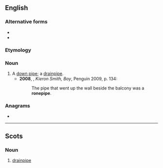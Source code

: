 ==English==

===Alternative forms===
* {{l|en|rone-pipe}}
* {{l|en|ronepipe}}

===Etymology===
{{compound|en|rone|pipe}}

===Noun===
{{en-noun}}

# A [[down pipe]]; a [[drainpipe]].
#* '''2008''', {{w|James Kelman}}, ''Kieron Smith, Boy'', Penguin 2009, p. 134:
#*: The pipe that went up the wall beside the balcony was a '''ronepipe'''.

===Anagrams===
* {{anagrams|en|peperino}}

----

==Scots==

===Noun===
{{sco-noun}}

# [[drainpipe]]